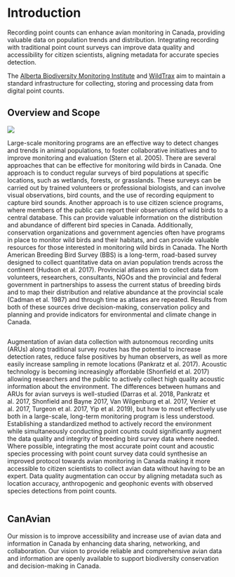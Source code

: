# Introduction

Recording point counts can enhance avian monitoring in Canada, providing valuable data on population trends and distribution. Integrating recording with traditional point count surveys can improve data quality and accessibility for citizen scientists, aligning metadata for accurate species detection.

The [Alberta Biodiversity Monitoring Institute](htttps://abmi.ca) and [WildTrax](https://wildtrax.ca) aim to maintain a standard infrastructure for collecting, storing and processing data from digital point counts.

## Overview and Scope

![](./images/arus.png)

Large-scale monitoring programs are an effective way to detect changes and trends in animal populations, to foster collaborative initiatives and to improve monitoring and evaluation (Stern et al. 2005). There are several approaches that can be effective for monitoring wild birds in Canada. One approach is to conduct regular surveys of bird populations at specific locations, such as wetlands, forests, or grasslands. These surveys can be carried out by trained volunteers or professional biologists, and can involve visual observations, bird counts, and the use of recording equipment to capture bird sounds. Another approach is to use citizen science programs, where members of the public can report their observations of wild birds to a central database. This can provide valuable information on the distribution and abundance of different bird species in Canada. Additionally, conservation organizations and government agencies often have programs in place to monitor wild birds and their habitats, and can provide valuable resources for those interested in monitoring wild birds in Canada. The North American Breeding Bird Survey (BBS) is a long-term, road-based survey designed to collect quantitative data on avian population trends across the continent (Hudson et al. 2017). Provincial atlases aim to collect data from volunteers, researchers, consultants, NGOs and the provincial and federal government in partnerships to assess the current status of breeding birds and to map their distribution and relative abundance at the provincial scale (Cadman et al. 1987) and through time as atlases are repeated. Results from both of these sources drive decision-making, conservation policy and planning and provide indicators for environmental and climate change in Canada.

![]()

Augmentation of avian data collection with autonomous recording units (ARUs) along traditional survey routes has the potential to increase detection rates, reduce false positives by human observers, as well as more easily increase sampling in remote locations (Pankratz et al. 2017). Acoustic technology is becoming increasingly affordable (Shonfield et al. 2017) allowing researchers and the public to actively collect high quality acoustic information about the environment.  The differences between humans and ARUs for avian surveys is well-studied (Darras et al. 2018, Pankratz et al. 2017, Shonfield and Bayne 2017, Van Wilgenburg et al. 2017, Venier et al. 2017, Turgeon et al. 2017, Yip et al. 2019), but how to most effectively use both in a large-scale, long-term monitoring program is less understood. Establishing a standardized method to actively record the environment while simultaneously conducting point counts could significantly augment the data quality and integrity of breeding bird survey data where needed. Where possible, integrating the most accurate point count and acoustic species processing with point count survey data could synthesise an improved protocol towards avian monitoring in Canada making it more accessible to citizen scientists to collect avian data without having to be an expert. Data quality augmentation can occur by aligning metadata such as location accuracy, anthropogenic and geophonic events with observed species detections from point counts.

![]()

## CanAvian

Our mission is to improve accessibility and increase use of avian data and information in Canada by enhancing data sharing, networking, and collaboration. Our vision to provide reliable and comprehensive avian data and information are openly available to support biodiversity conservation and decision-making in Canada.


